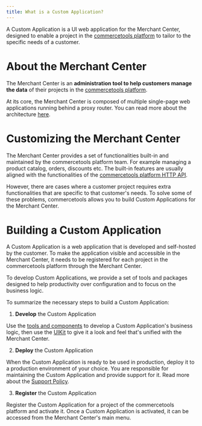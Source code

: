 ```yaml
---
title: What is a Custom Application?
---
```


<Subtitle>

A Custom Application is a UI web application for the Merchant Center, designed to enable a project in the [commercetools platform](https://commercetools.com/) to tailor to the specific needs of a customer.

</Subtitle>

# About the Merchant Center

The Merchant Center is an **administration tool to help customers manage the data** of their projects in the [commercetools platform](https://commercetools.com/).

At its core, the Merchant Center is composed of multiple single-page web applications running behind a proxy router. You can read more about the architecture [here](/main-concepts/architecture).

# Customizing the Merchant Center

The Merchant Center provides a set of functionalities built-in and maintained by the commercetools platform team. For example managing a product catalog, orders, discounts etc.
The built-in features are usually aligned with the functionalities of the [commercetools platform HTTP API](https://docs.commercetools.com/http-api.html).

However, there are cases where a customer project requires extra functionalities that are specific to that customer's needs.
To solve some of these problems, commercetools allows you to build Custom Applications for the Merchant Center.

# Building a Custom Application

A Custom Application is a web application that is developed and self-hosted by the customer. To make the application visible and accessible in the Merchant Center, it needs to be registered for each project in the commercetools platform through the Merchant Center.

To develop Custom Applications, we provide a set of tools and packages designed to help productivity over configuration and to focus on the business logic.

To summarize the necessary steps to build a Custom Application:

1. **Develop** the Custom Application

Use the [tools and components](/getting-started/tooling) to develop a Custom Application's business logic, then use the [UIKit](https://github.com/commercetools/ui-kit) to give it a look and feel that's unified with the Merchant Center.

2. **Deploy** the Custom Application

When the Custom Application is ready to be used in production, deploy it to a production environment of your choice. You are responsible for maintaining the Custom Application and provide support for it. Read more about the [Support Policy](/support-policy).

3. **Register** the Custom Application

Register the Custom Application for a project of the commercetools platform and activate it. Once a Custom Application is activated, it can be accessed from the Merchant Center's main menu.
